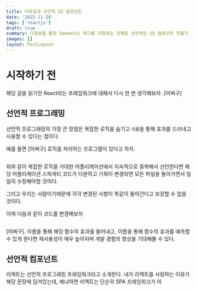 ```yaml
---
title: 다형성과 선언적 UI 컴포넌트
date: '2023-11-28'
tags: ['reactjs']
draft: true
summary: 다형성을 통한 Semantic 태그를 지원하는 진짜로 선언적인 UI 컴포넌트 만들기
images: []
layout: PostLayout
---
```


# 시작하기 전

해당 글을 읽기전 React라는 프레임워크에 대해서 다시 한 번 생각해보자.
[어쩌구]

## 선언적 프로그래밍

선언적 프로그래밍의 가장 큰 장점은 복잡한 로직을 숨기고 `이름`을 통해
효과를 드러내고 사용할 수 있다는 점이다.

예를 들면 [어쩌구] 로직을 처리하는 프로그램이 있다고 하자.

```tsx

```

위와 같이 복잡한 로직을 거대한 어플리케이션에서 지속적으로 중복해서 선언한다면
해당 어플리케이션 스파게티 코드가 다분하고 기획이 변경되면 모든 파일을 돌아가면서 일일히 수정해야할 것이다.

그리고 우리는 사람이기때문에 각각 변경된 사항이 똑같이 돌아간다고 보장할 수 없을 것이다.

이제 다음과 같이 코드를 변경해보자

```tsx

```

[어쩌구]. 이름을 통해 해당 함수의 효과를 들어내고, 이름을 통해 함수의 효과를 예측할 수 있게 한다면
재사용성이 매우 높아지며 개발 경험의 향상을 기대해볼 수 있다.

## 선언적 컴포넌트

리엑트는 선언적 프로그래밍 프레임워크라고 소개한다. 내가 리엑트를 사랑하는 이유가 해당 문장에 담겨있는데,
왜냐하면 리엑트는 단순히 SPA 프레임워크가 아
